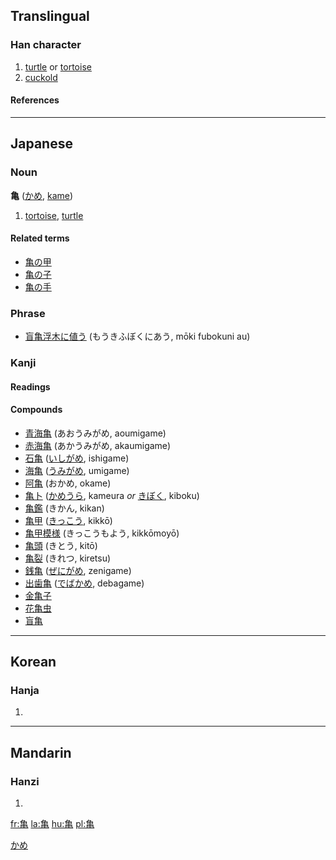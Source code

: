 {{see|龜}}<!-- may be replaced by zh-forms -->

==Translingual==
===Han character===
{{Han char|rn=5|rad=乙|as=10|sn=11|four=|canj=弓田中山 (NWLU)}}
# [[turtle]] or [[tortoise]]
# [[cuckold]]
====References====
{{Han ref|kx=0142.281|dkj=00210|hdz=80010.190|uh=4E80|ud=20096}}
----
== Japanese ==


===Noun===
[[Category:Japanese nouns|かめ]]
'''亀''' ([[かめ]], [[kame]])
#[[tortoise]], [[turtle]]
====Related terms====
*[[亀の甲]]
*[[亀の子]]
*[[亀の手]]


===Phrase===
*[[盲亀浮木に値う]] (もうきふぼくにあう, mōki fubokuni au)


===Kanji===
{{ja-kanji|grade=|rs=乙10}}
====Readings====
{{ja-readings|on=[[き]] ([[ki]]), [[きゅう]] ([[kyū]]), [[きん]] ([[kin]])|kun=[[かめ]] ([[kame]])}}
====Compounds====
*[[青海亀]] (あおうみがめ, aoumigame)
*[[赤海亀]] (あかうみがめ, akaumigame)
*[[石亀]] ([[いしがめ]], ishigame)
*[[海亀]] ([[うみがめ]], umigame)
*[[阿亀]] (おかめ, okame)
*[[亀卜]] ([[かめうら]], kameura ''or'' [[きぼく]], kiboku)
*[[亀鑑]] (きかん, kikan)
*[[亀甲]] ([[きっこう]], kikkō)
*[[亀甲模様]] (きっこうもよう, kikkōmoyō)
*[[亀頭]] (きとう, kitō)
*[[亀裂]] (きれつ, kiretsu)
*[[銭亀]] ([[ぜにがめ]], zenigame)
*[[出歯亀]] ([[でばかめ]], debagame)
*[[金亀子]]
*[[花亀虫]]
*[[盲亀]]
----
==Korean==
===Hanja===
{{ko-hanja|hangeul=[[귀]], [[균]]|rv=gwi, gyun|mr=kwi, kyun}}
# {{defn|Korean}}
----
==Mandarin==
===Hanzi===
{{cmn-hanzi|pin=[[guī]] (gui1)|wg=kuei<sup>1</sup>}}
# {{defn|Mandarin}}

[[fr:亀]]
[[la:亀]]
[[hu:亀]]
[[pl:亀]]